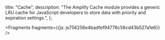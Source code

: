   title: "Cache",
  description: "The Amplify Cache module provides a generic LRU cache for JavaScript developers to store data with priority and expiration settings.",
};






<Fragments fragments={{js: js756256e4badfef94776c56cd43b527a1e6}} />